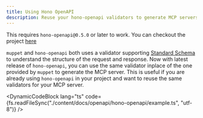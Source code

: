 ```yaml
---
title: Using Hono OpenAPI
description: Reuse your hono-openapi validators to generate MCP servers
---
```



<Callout>This requires `hono-openapi@0.5.0` or later to work. You can checkout the project [here](https://github.com/rhinobase/hono-openapi)</Callout>

`muppet` and `hono-openapi` both uses a validator supporting [Standard Schema](https://standardschema.dev/) to understand the structure of the request and response. Now with latest release of `hono-openapi`, you can use the same validator inplace of the one provided by `muppet` to generate the MCP server. This is useful if you are already using `hono-openapi` in your project and want to reuse the same validators for your MCP server.

<DynamicCodeBlock lang="ts" code={fs.readFileSync("./content/docs/openapi/hono-openapi/example.ts", "utf-8")} />